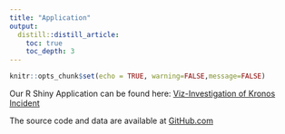 ```yaml
---
title: "Application"
output:
  distill::distill_article:
    toc: true
    toc_depth: 3
---
```


```r
knitr::opts_chunk$set(echo = TRUE, warning=FALSE,message=FALSE)
```


Our R Shiny Application can be found here: [Viz-Investigation of Kronos Incident](https://fuytio.shinyapps.io/VAST2021-T15-Shiny/)

The source code and data are available at [GitHub.com](https://github.com/fuytio/VAST2021-T15-ShinyGit)

